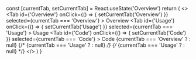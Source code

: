   const [currentTab, setCurrentTab] = React.useState('Overview')
  return (
    <>
      <Tabs>
        <Tab
          id={'Overview'}
          onClick={() => {
            setCurrentTab('Overview')
          }}
          selected={currentTab === 'Overview'}
        >
          Overview
        </Tab>
        <Tab
          id={'Usage'}
          onClick={() => {
            setCurrentTab('Usage')
          }}
          selected={currentTab === 'Usage'}
        >
          Usage
        </Tab>
        <Tab
          id={'Code'}
          onClick={() => {
            setCurrentTab('Code')
          }}
          selected={currentTab === 'Code'}
        >
          Code
        </Tab>
      </Tabs>
      {currentTab === 'Overview' ? <ColorsOverview /> : null}
      {/* {currentTab === 'Usage' ? <ColorsUsage /> : null} */}
      {/* {currentTab === 'Usage' ? <ColorsCode /> : null} */}
    </>
  )
}

<Meta title="Style/Colors" />

<ColorPage />
